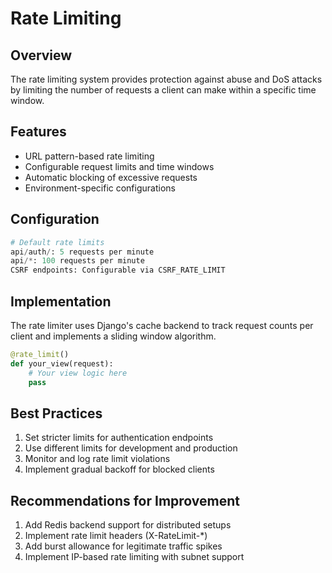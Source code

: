 # Rate Limiting

## Overview
The rate limiting system provides protection against abuse and DoS attacks by limiting the number of requests a client can make within a specific time window.

## Features
- URL pattern-based rate limiting
- Configurable request limits and time windows
- Automatic blocking of excessive requests
- Environment-specific configurations

## Configuration
```python
# Default rate limits
api/auth/: 5 requests per minute
api/*: 100 requests per minute
CSRF endpoints: Configurable via CSRF_RATE_LIMIT
```

## Implementation
The rate limiter uses Django's cache backend to track request counts per client and implements a sliding window algorithm.

```python
@rate_limit()
def your_view(request):
    # Your view logic here
    pass
```

## Best Practices
1. Set stricter limits for authentication endpoints
2. Use different limits for development and production
3. Monitor and log rate limit violations
4. Implement gradual backoff for blocked clients

## Recommendations for Improvement
1. Add Redis backend support for distributed setups
2. Implement rate limit headers (X-RateLimit-*)
3. Add burst allowance for legitimate traffic spikes
4. Implement IP-based rate limiting with subnet support
